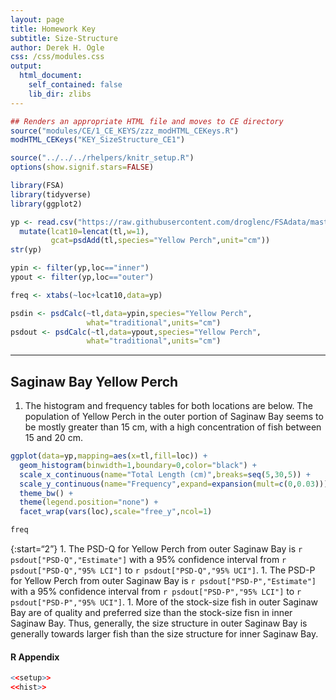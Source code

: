 ```yaml
---
layout: page
title: Homework Key
subtitle: Size-Structure
author: Derek H. Ogle
css: /css/modules.css
output:
  html_document:
    self_contained: false
    lib_dir: zlibs
---
```


```r
## Renders an appropriate HTML file and moves to CE directory
source("modules/CE/1_CE_KEYS/zzz_modHTML_CEKeys.R")
modHTML_CEKeys("KEY_SizeStructure_CE1")
```

```r
source("../../../rhelpers/knitr_setup.R")
options(show.signif.stars=FALSE)
```

```r
library(FSA)
library(tidyverse)
library(ggplot2)

yp <- read.csv("https://raw.githubusercontent.com/droglenc/FSAdata/master/data-raw/YPerchSB1.csv") %>%
  mutate(lcat10=lencat(tl,w=1),
         gcat=psdAdd(tl,species="Yellow Perch",unit="cm"))
str(yp)

ypin <- filter(yp,loc=="inner")
ypout <- filter(yp,loc=="outer")

freq <- xtabs(~loc+lcat10,data=yp)

psdin <- psdCalc(~tl,data=ypin,species="Yellow Perch",
                 what="traditional",units="cm")
psdout <- psdCalc(~tl,data=ypout,species="Yellow Perch",
                 what="traditional",units="cm")
```

----

## Saginaw Bay Yellow Perch
1. The histogram and frequency tables for both locations are below. The population of Yellow Perch in the outer portion of Saginaw Bay seems to be mostly greater than 15 cm, with a high concentration of fish between 15 and 20 cm.
```r
ggplot(data=yp,mapping=aes(x=tl,fill=loc)) +
  geom_histogram(binwidth=1,boundary=0,color="black") +
  scale_x_continuous(name="Total Length (cm)",breaks=seq(5,30,5)) +
  scale_y_continuous(name="Frequency",expand=expansion(mult=c(0,0.03))) +
  theme_bw() +
  theme(legend.position="none") +
  facet_wrap(vars(loc),scale="free_y",ncol=1)
```
```r
freq
```

{:start="2"}
1. The PSD-Q for Yellow Perch from outer Saginaw Bay is `r psdout["PSD-Q","Estimate"]` with a 95% confidence interval from `r psdout["PSD-Q","95% LCI"]` to `r psdout["PSD-Q","95% UCI"]`.
1. The PSD-P for Yellow Perch from outer Saginaw Bay is `r psdout["PSD-P","Estimate"]` with a 95% confidence interval from `r psdout["PSD-P","95% LCI"]` to `r psdout["PSD-P","95% UCI"]`.
1. More of the stock-size fish in outer Saginaw Bay are of quality and preferred size than the stock-size fisn in inner Saginaw Bay. Thus, generally, the size structure in outer Saginaw Bay is generally towards larger fish than the size structure for inner Saginaw Bay.

#### R Appendix
```r
<<setup>>
<<hist>>
```
